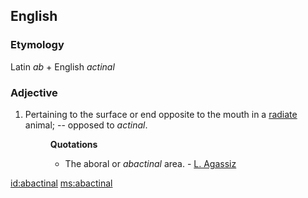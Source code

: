 ==English==

===Etymology===
Latin ''ab'' + English ''actinal''
===Adjective===
{{infl|en|adjective}}

#{{context|zoölogy}} Pertaining to the surface or end opposite to the mouth in a [[radiate]] animal; -- opposed to ''actinal''.
#:'''Quotations'''
#:*The aboral or ''abactinal'' area. - [[w:Louis Agassiz|L. Agassiz]]

[[id:abactinal]]
[[ms:abactinal]]